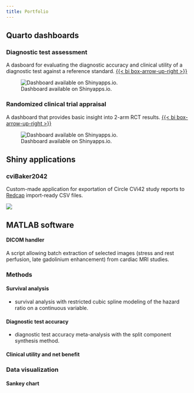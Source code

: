 ```yaml
---
title: Portfolio
---
```

## Quarto dashboards
### Diagnostic test assessment
A dasboard for evaluating the diagnostic accuracy and clinical utility of a diagnostic test against a reference standard. [{{< bi box-arrow-up-right >}}](https://nweex5-g-bisaccia.shinyapps.io/dta-dashboard/)

![Dashboard available on Shinyapps.io.](images/apps/dta.png)

### Randomized clinical trial appraisal
A dashboard that provides basic insight into 2-arm RCT results. [{{< bi box-arrow-up-right >}}](https://nweex5-g-bisaccia.shinyapps.io/rct-appraise/)

![Dashboard available on Shinyapps.io.](images/apps/rct-appraise.png)

## Shiny applications
### cviBaker2042
Custom-made application for exportation of Circle CVi42 study reports to [Redcap](https://www.project-redcap.org) import-ready CSV files.

![](images/apps/cvibaker2042.png)

## MATLAB software
#### DICOM handler
A script allowing batch extraction of selected images (stress and rest perfusion, late gadolinium enhancement) from cardiac MRI studies.

### Methods
#### Survival analysis
- survival analysis with restricted cubic spline modeling of the hazard ratio on a continuous variable.

#### Diagnostic test accuracy
- diagnostic test accuracy meta-analysis with the split component synthesis method.

#### Clinical utility and net benefit


### Data visualization
#### Sankey chart
#### 
